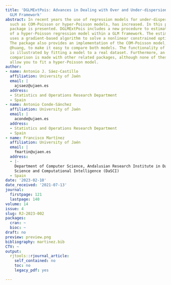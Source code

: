 ```yaml
---
title: 'DGLMExtPois: Advances in Dealing with Over and Under-dispersion in a Double
  GLM Framework'
abstract: In recent years the use of regression models for under-dispersed count data,
  such as COM-Poisson or hyper-Poisson models, has increased. In this paper the DGLMExtPois
  package is presented. DGLMExtPois includes a new procedure to estimate the coefficients
  of a hyper-Poisson regression model within a GLM framework. The estimation process
  uses a gradient-based algorithm to solve a nonlinear constrained optimization problem.
  The package also provides an implementation of the COM-Poisson model, proposed by
  @huang, to make it easy to compare both models. The functionality of the package
  is illustrated by fitting a model to a real dataset. Furthermore, an experimental
  comparison is made with other related packages, although none of these packages
  allow you to fit a hyper-Poisson model.
author:
- name: Antonio J. Sáez-Castillo
  affiliation: University of Jaén
  email: |
    ajsaez@ujaen.es
  address:
  - Statistics and Operations Research Department
  - Spain
- name: Antonio Conde-Sánchez
  affiliation: University of Jaén
  email: |
    aconde@ujaen.es
  address:
  - Statistics and Operations Research Department
  - Spain
- name: Francisco Martínez
  affiliation: University of Jaén
  email: |
    fmartin@ujaen.es
  address:
  - |-
    Department of Computer Science, Andalusian Research Institute in Data
    Science and Computational Intelligence (DaSCI)
  - Spain
date: '2023-02-10'
date_received: '2021-07-13'
journal:
  firstpage: 121
  lastpage: 140
volume: 14
issue: 4
slug: RJ-2023-002
packages:
  cran: ~
  bioc: ~
draft: no
preview: preview.png
bibliography: martinez.bib
CTV: ~
output:
  rjtools::rjournal_article:
    self_contained: no
    toc: no
    legacy_pdf: yes

---
```

